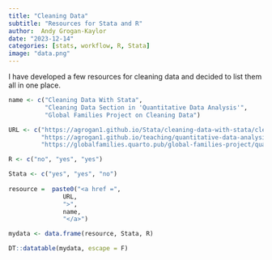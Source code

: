 ```yaml
---
title: "Cleaning Data"
subtitle: "Resources for Stata and R"
author:  Andy Grogan-Kaylor 
date: "2023-12-14"
categories: [stats, workflow, R, Stata]
image: "data.png"
---
```


I have developed a few resources for cleaning data and decided to list them all in one place. 

```r

name <- c("Cleaning Data With Stata",
          "Cleaning Data Section in 'Quantitative Data Analysis'",
          "Global Families Project on Cleaning Data")

URL <- c("https://agrogan1.github.io/Stata/cleaning-data-with-stata/cleaning-data-with-stata.html",
         "https://agrogan1.github.io/teaching/quantitative-data-analysis/quantitative-data-analysis.html#cleaning-data",
         "https://globalfamilies.quarto.pub/global-families-project/quantitative-data-analysis.html#cleaning-data")

R <- c("no", "yes", "yes")

Stata <- c("yes", "yes", "no")
  
resource =  paste0("<a href =",
               URL,
               ">",
               name,
               "</a>")

mydata <- data.frame(resource, Stata, R)

DT::datatable(mydata, escape = F)


```
